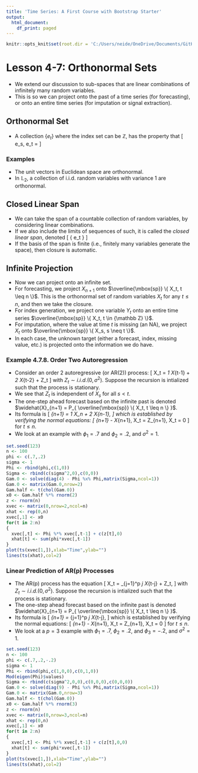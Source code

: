 ```yaml
---
title: 'Time Series: A First Course with Bootstrap Starter'
output:
  html_document:
    df_print: paged
---
```


```r
knitr::opts_knit$set(root.dir = 'C:/Users/neide/OneDrive/Documents/GitHub/BEwebinar/Data')
```

# Lesson 4-7: Orthonormal Sets

- We extend our discussion to sub-spaces that are linear combinations of infinitely many
random variables.
- This is so we can project onto the past of a time series (for forecasting), or onto an
entire time series (for imputation or signal extraction).

## Orthonormal Set

- A collection $\{ e_t \}$ where the index set can be ${\mathbb Z}$, has the property that
\[
 \langle e_s, e_t \rangle = \begin{cases} 1 \qquad s=t, \\ 0 \qquad s \neq t \end{cases}
\]

### Examples

- The unit vectors in Euclidean space are orthonormal.
- In ${\mathbb L}_2$, a collection of i.i.d. random variables with variance 1 are orthonormal.

## Closed Linear Span

- We can take the span of a countable collection of random variables, by considering linear combinations.
- If we also include the limits of sequences of such, it is called the *closed linear span*, denoted
\[
 \overline{\mbox{sp}} \{ e_t \}
\]
- If the basis of the span is finite (i.e., finitely many variables generate the space), then closure is automatic.

## Infinite Projection

- Now we can project onto an infinite set.
- For forecasting, we project $X_{n+1}$ onto $\overline{\mbox{sp}} \{ X_t, t \leq n \}$. This is
the orthonormal set of random variables $X_t$ for any $t \leq n$, and then we take the closure.
- For index generation, we project one variable $Y_t$ onto an entire time series 
$\overline{\mbox{sp}} \{ X_t, t \in {\mathbb Z} \}$.
- For imputation, where the value at time $t$ is missing (an NA), we project $X_t$ onto
$\overline{\mbox{sp}} \{ X_s, s \neq t \}$.
- In each case, the unknown target (either a forecast, index, missing value, etc.) is projected onto
the information we do have.

### Example 4.7.8. Order Two Autoregression

- Consider an order 2 autoregressive (or AR(2)) process:
\[
 X_t = \phi_1 X_{t-1} + \phi_2 X_{t-2} + Z_t
\]
with $Z_t \sim i.i.d. (0, \sigma^2)$. Suppose the recursion is intialized such that
the process is stationary.
- We see that $Z_t$ is independent of $X_s$ for all $s < t$.
- The one-step ahead forecast based on the infinite past is denoted
$\widehat{X}_{n+1} = P_{ \overline{\mbox{sp}} \{ X_t, t \leq n \} }$.
- Its formula is
\[
 \widehat{X}_{n+1} = \phi_1 X_n + \phi_2 X_{n-1},
\]
which is established by verifying the normal equations: 
\[
 \langle \widehat{X}_{n+1} - X_{n+1}, X_t \rangle = \langle Z_{n+1}, X_t \rangle = 0
\]
for $t \leq n$. 
- We look at an example with $\phi_1 = .7$ and $\phi_2 = .2$, and $\sigma^2 = 1$.

```r
set.seed(123)
n <- 100
phi <- c(.7,.2)
sigma <- 1
Phi <- rbind(phi,c(1,0))
Sigma <- rbind(c(sigma^2,0),c(0,0))
Gam.0 <- solve(diag(4) - Phi %x% Phi,matrix(Sigma,ncol=1))
Gam.0 <- matrix(Gam.0,nrow=2)
Gam.half <- t(chol(Gam.0))
x0 <- Gam.half %*% rnorm(2)
z <- rnorm(n)
xvec <- matrix(0,nrow=2,ncol=n)
xhat <- rep(0,n)
xvec[,1] <- x0 
for(t in 2:n) 
{
  xvec[,t] <- Phi %*% xvec[,t-1] + c(z[t],0)
  xhat[t] <- sum(phi*xvec[,t-1])
}
plot(ts(xvec[1,]),xlab="Time",ylab="")
lines(ts(xhat),col=2)
```

### Linear Prediction of AR(p) Processes

- The AR(p) process has the equation
\[
 X_t = \sum_{j=1}^p \phi_j X_{t-j} + Z_t,
\]
with $Z_t \sim i.i.d. (0, \sigma^2)$. Suppose the recursion is intialized such that
the process is stationary.
- The one-step ahead forecast based on the infinite past is denoted
$\widehat{X}_{n+1} = P_{ \overline{\mbox{sp}} \{ X_t, t \leq n \} }$.
- Its formula is
\[
 \widehat{X}_{n+1} = \sum_{j=1}^p \phi_j X_{t-j},
\]
which is established by verifying the normal equations: 
\[
 \langle \widehat{X}_{n+1} - X_{n+1}, X_t \rangle = \langle Z_{n+1}, X_t \rangle = 0
\]
for $t \leq n$. 
- We look at a $p=3$ example with $\phi_1 = .7$, $\phi_2 = .2$, and $\phi_3 = -.2$, and $\sigma^2 = 1$.

```r
set.seed(123)
n <- 100
phi <- c(.7,.2,-.2)
sigma <- 1
Phi <- rbind(phi,c(1,0,0),c(0,1,0))
Mod(eigen(Phi)$values)
Sigma <- rbind(c(sigma^2,0,0),c(0,0,0),c(0,0,0))
Gam.0 <- solve(diag(9) - Phi %x% Phi,matrix(Sigma,ncol=1))
Gam.0 <- matrix(Gam.0,nrow=3)
Gam.half <- t(chol(Gam.0))
x0 <- Gam.half %*% rnorm(3)
z <- rnorm(n)
xvec <- matrix(0,nrow=3,ncol=n)
xhat <- rep(0,n)
xvec[,1] <- x0 
for(t in 2:n) 
{
  xvec[,t] <- Phi %*% xvec[,t-1] + c(z[t],0,0)
  xhat[t] <- sum(phi*xvec[,t-1])
}
plot(ts(xvec[1,]),xlab="Time",ylab="")
lines(ts(xhat),col=2)
```

